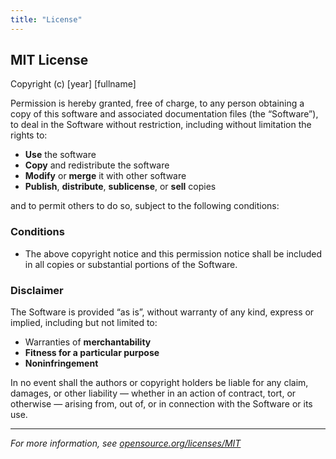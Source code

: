 ```yaml
---
title: "License"
---
```


## MIT License

Copyright (c) [year] [fullname]

Permission is hereby granted, free of charge, to any person obtaining a copy of this software and associated documentation files (the “Software”), to deal in the Software without restriction, including without limitation the rights to:

- **Use** the software
- **Copy** and redistribute the software
- **Modify** or **merge** it with other software
- **Publish**, **distribute**, **sublicense**, or **sell** copies

and to permit others to do so, subject to the following conditions:

### Conditions

- The above copyright notice and this permission notice shall be included in all copies or substantial portions of the Software.

### Disclaimer

The Software is provided “as is”, without warranty of any kind, express or implied, including but not limited to:

- Warranties of **merchantability**
- **Fitness for a particular purpose**
- **Noninfringement**

In no event shall the authors or copyright holders be liable for any claim, damages, or other liability — whether in an action of contract, tort, or otherwise — arising from, out of, or in connection with the Software or its use.

---

_For more information, see [opensource.org/licenses/MIT](https://opensource.org/licenses/MIT)_
